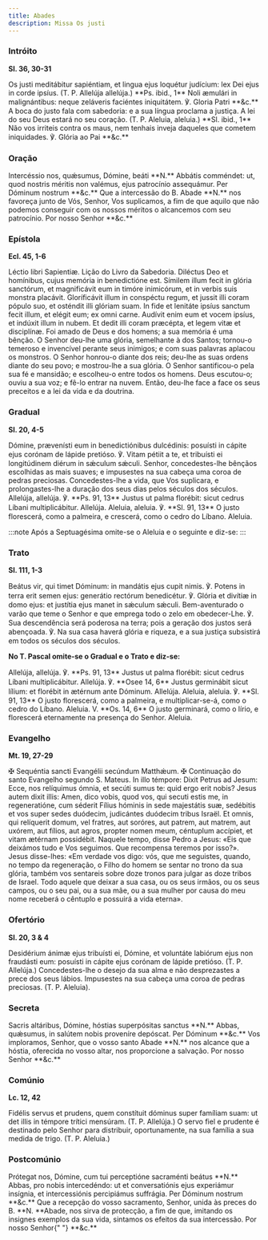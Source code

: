 ```yaml
---
title: Abades
description: Missa Os justi
---
```


### Intróito

**Sl. 36, 30-31**

<div class="side-by-side not-content">
  <span>
    Os justi meditábitur sapiéntiam, et lingua ejus loquétur judícium: lex Dei
    ejus in corde ipsíus. (T. P. Allelúja allelúja.) **Ps. ibid., 1** Noli
    æmulári in malignántibus: neque zeláveris faciéntes iniquitátem. ℣. Gloria
    Patri **&c.**
  </span>
  <span>
    A boca do justo fala com sabedoria: e a sua língua proclama a justiça. A lei
    do seu Deus estará no seu coração. (T. P. Aleluia, aleluia.) **Sl. ibid.,
    1** Não vos irriteis contra os maus, nem tenhais inveja daqueles que cometem
    iniquidades. ℣. Glória ao Pai **&c.**
  </span>
</div>

### Oração

<div class="side-by-side not-content">
  <span>
    Intercéssio nos, quǽsumus, Dómine, beáti **N.** Abbátis comméndet: ut, quod
    nostris méritis non valémus, ejus patrocínio assequámur. Per Dóminum nostrum
    **&c.**
  </span>
  <span>
    Que a intercessão do B. Abade **N.** nos favoreça junto de Vós, Senhor, Vos
    suplicamos, a fim de que aquilo que não podemos conseguir com os nossos
    méritos o alcancemos com seu patrocínio. Por nosso Senhor **&c.**
  </span>
</div>

### Epístola

**Ecl. 45, 1-6**

<div class="side-by-side not-content">
  <span>Léctio libri Sapientiæ.</span>
  <span>Lição do Livro da Sabedoria.</span>
  <span>
    Diléctus Deo et homínibus, cujus memória in benedictióne est. Símilem illum
    fecit in glória sanctórum, et magnificávit eum in timóre inimicórum, et in
    verbis suis monstra placávit. Gloríficávit illum in conspéctu regum, et
    jussit illi coram pópulo suo, et osténdit illi glóriam suam. In fide et
    lenitáte ipsíus sanctum fecit illum, et elégit eum; ex omni carne. Audívit
    enim eum et vocem ipsíus, et indúxit illum in nubem. Et dedit illi coram
    præcépta, et legem vitæ et disciplínæ.
  </span>
  <span>
    Foi amado de Deus e dos homens; a sua memória é uma bênção. O Senhor deu-lhe
    uma glória, semelhante à dos Santos; tornou-o temeroso e invencível perante
    seus inimigos; e com suas palavras aplacou os monstros. O Senhor honrou-o
    diante dos reis; deu-lhe as suas ordens diante do seu povo; e mostrou-lhe a
    sua glória. O Senhor santificou-o pela sua fé e mansidão; e escolheu-o entre
    todos os homens. Deus escutou-o; ouviu a sua voz; e fê-lo entrar na nuvem.
    Então, deu-lhe face a face os seus preceitos e a lei da vida e da doutrina.
  </span>
</div>

### Gradual

**Sl. 20, 4-5**

<div class="side-by-side not-content">
  <span>
    Dómine, prævenísti eum in benedictiónibus dulcédinis: posuísti in cápite
    ejus corónam de lápide pretióso. ℣. Vitam pétiit a te, et tribuísti ei
    longitúdinem diérum in sǽculum sǽculi.
  </span>
  <span>
    Senhor, concedestes-lhe bênçãos escolhidas as mais suaves; e impusestes na
    sua cabeça uma coroa de pedras preciosas. Concedestes-lhe a vida, que Vos
    suplicara, e prolongastes-lhe a duração dos seus dias pelos séculos dos
    séculos.
  </span>
  <span>
    Allelúja, allelúja. ℣. **Ps. 91, 13** Justus ut palma florébit: sicut cedrus
    Líbani multiplicábitur. Allelúja.
  </span>
  <span>
    Aleluia, aleluia. ℣. **Sl. 91, 13** O justo florescerá, como a palmeira, e
    crescerá, como o cedro do Líbano. Aleluia.
  </span>
</div>

:::note
Após a Septuagésima omite-se o Aleluia e o seguinte e diz-se:
:::

### Trato

**Sl. 111, 1-3**

<div class="side-by-side not-content">
  <span>
    Beátus vir, qui timet Dóminum: in mandátis ejus cupit nimis. ℣. Potens in
    terra erit semen ejus: generátio rectórum benedicétur. ℣. Glória et divítiæ
    in domo ejus: et justítia ejus manet in sǽculum sǽculi.
  </span>
  <span>
    Bem-aventurado o varão que teme o Senhor e que emprega todo o zelo em
    obedecer-Lhe. ℣. Sua descendência será poderosa na terra; pois a geração dos
    justos será abençoada. ℣. Na sua casa haverá glória e riqueza, e a sua
    justiça subsistirá em todos os séculos dos séculos.
  </span>
</div>

**No T. Pascal omite-se o Gradual e o Trato e diz-se:**

<div class="side-by-side not-content">
  <span>
    Allelúja, allelúja. ℣. **Ps. 91, 13** Justus ut palma florébit: sicut cedrus
    Líbani multiplicábitur. Allelúja. ℣. **Osee 14, 6** Justus germinábit sicut
    lílium: et florébit in ætérnum ante Dóminum. Allelúja.
  </span>
  <span>
    Aleluia, aleluia. ℣. **Sl. 91, 13** O justo florescerá, como a palmeira, e
    multiplicar-se-á, como o cedro do Líbano. Aleluia. V. **Os. 14, 6** O justo
    germinará, como o lírio, e florescerá eternamente na presença do Senhor.
    Aleluia.
  </span>
</div>

### Evangelho

**Mt. 19, 27-29**

<div class="side-by-side not-content">
  <span>
    <span class="text-red-500">✠</span> Sequéntia sancti Evangélii secúndum
    Matthǽum.
  </span>
  <span>
    <span class="text-red-500">✠</span> Continuação do santo Evangelho segundo
    S. Mateus.
  </span>
  <span>
    In illo témpore: Dixit Petrus ad Jesum: Ecce, nos relíquimus ómnia, et
    secúti sumus te: quid ergo erit nobis? Jesus autem dixit illis: Amen, dico
    vobis, quod vos, qui secuti estis me, in regeneratióne, cum séderit Fílius
    hóminis in sede majestátis suæ, sedébitis et vos super sedes duódecim,
    judicántes duódecim tribus Israël. Et omnis, qui relíquerit domum, vel
    fratres, aut soróres, aut patrem, aut matrem, aut uxórem, aut fílios, aut
    agros, propter nomen meum, céntuplum accípiet, et vitam ætérnam possidébit.
  </span>
  <span>
    Naquele tempo, disse Pedro a Jesus: «Eis que deixámos tudo e Vos seguimos.
    Que recompensa teremos por isso?». Jesus disse-lhes: «Em verdade vos digo:
    vós, que me seguistes, quando, no tempo da regeneração, o Filho do homem se
    sentar no trono da sua glória, também vos sentareis sobre doze tronos para
    julgar as doze tribos de Israel. Todo aquele que deixar a sua casa, ou os
    seus irmãos, ou os seus campos, ou o seu pai, ou a sua mãe, ou a sua mulher
    por causa do meu nome receberá o cêntuplo e possuirá a vida eterna».
  </span>
</div>

### Ofertório

**Sl. 20, 3 & 4**

<div class="side-by-side not-content">
  <span>
    Desidérium ánimæ ejus tribuísti ei, Dómine, et voluntáte labiórum ejus non
    fraudásti eum: posuísti in cápite ejus corónam de lápide pretióso. (T. P.
    Allelúja.)
  </span>
  <span>
    Concedestes-lhe o desejo da sua alma e não desprezastes a prece dos seus
    lábios. Impusestes na sua cabeça uma coroa de pedras preciosas. (T. P.
    Aleluia).
  </span>
</div>

### Secreta

<div class="side-by-side not-content">
  <span>
    Sacris altáribus, Dómine, hóstias superpósitas sanctus **N.** Abbas,
    quǽsumus, in salútem nobis proveníre depóscat. Per Dóminum **&c.**
  </span>
  <span>
    Vos imploramos, Senhor, que o vosso santo Abade **N.** nos alcance que a
    hóstia, oferecida no vosso altar, nos proporcione a salvação. Por nosso
    Senhor **&c.**
  </span>
</div>

### Comúnio

**Lc. 12, 42**

<div class="side-by-side not-content">
  <span>
    Fidélis servus et prudens, quem constítuit dóminus super famíliam suam: ut
    det illis in témpore trítici mensúram. (T. P. Allelúja.)
  </span>
  <span>
    O servo fiel e prudente é destinado pelo Senhor para distribuir,
    oportunamente, na sua família a sua medida de trigo. (T. P. Aleluia.)
  </span>
</div>

### Postcomúnio

<div class="side-by-side not-content">
  <span>
    Prótegat nos, Dómine, cum tui perceptióne sacraménti beátus **N.**  Abbas,
    pro nobis intercedéndo: ut et conversatiónis ejus experiámur insígnia, et
    intercessiónis percipiámus suffrágia. Per Dóminum nostrum **&c.**
  </span>
  <span>
    Que a recepção do vosso sacramento, Senhor, unida às preces do B. **N.
    **Abade, nos sirva de protecção, a fim de que, imitando os insignes exemplos
    da sua vida, sintamos os efeitos da sua intercessão. Por nosso Senhor{" "}
    **&c.**
  </span>
</div>

